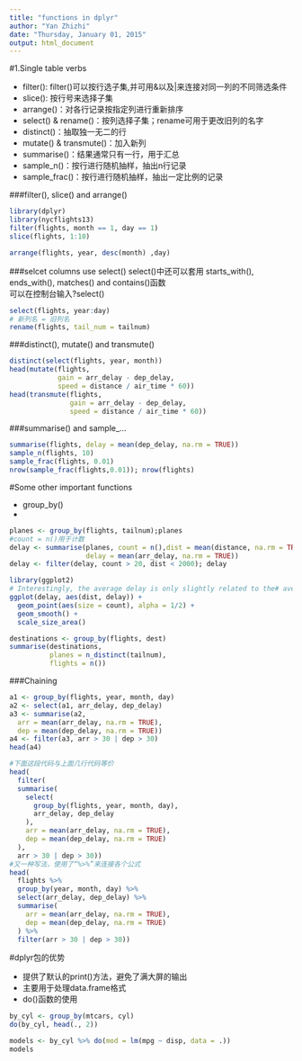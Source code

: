 ```yaml
---
title: "functions in dplyr"
author: "Yan Zhizhi"
date: "Thursday, January 01, 2015"
output: html_document
---
```


#1.Single table verbs

- filter(): filter()可以按行选子集,并可用&以及|来连接对同一列的不同筛选条件
- slice(): 按行号来选择子集
- arrange()：对各行记录按指定列进行重新排序
- select() & rename()：按列选择子集；rename可用于更改旧列的名字
- distinct()：抽取独一无二的行
- mutate() & transmute()：加入新列
- summarise()：结果通常只有一行，用于汇总
- sample_n()：按行进行随机抽样，抽出n行记录
- sample_frac()：按行进行随机抽样，抽出一定比例的记录

###filter(), slice() and arrange()
```r
library(dplyr)
library(nycflights13)
filter(flights, month == 1, day == 1)
slice(flights, 1:10)

arrange(flights, year, desc(month) ,day)
```

###selcet columns use select()
select()中还可以套用 starts_with(), ends_with(), matches() and contains()函数  
可以在控制台输入?select()
```r
select(flights, year:day)
# 新列名 = 旧列名
rename(flights, tail_num = tailnum) 


```

###distinct(), mutate() and transmute()
```r
distinct(select(flights, year, month))
head(mutate(flights, 
            gain = arr_delay - dep_delay,
            speed = distance / air_time * 60))
head(transmute(flights,
               gain = arr_delay - dep_delay,
               speed = distance / air_time * 60))
```

###summarise() and sample_...
```r
summarise(flights, delay = mean(dep_delay, na.rm = TRUE))
sample_n(flights, 10)
sample_frac(flights, 0.01)
nrow(sample_frac(flights,0.01)); nrow(flights)
```

#Some other important functions

- group_by()
-

```r
planes <- group_by(flights, tailnum);planes
#count = n()用于计数
delay <- summarise(planes, count = n(),dist = mean(distance, na.rm = TRUE),
                   delay = mean(arr_delay, na.rm = TRUE))
delay <- filter(delay, count > 20, dist < 2000); delay

library(ggplot2)
# Interestingly, the average delay is only slightly related to the# average distance flown by a plane.
ggplot(delay, aes(dist, delay)) +
  geom_point(aes(size = count), alpha = 1/2) +
  geom_smooth() +
  scale_size_area()

destinations <- group_by(flights, dest)
summarise(destinations, 
          planes = n_distinct(tailnum), 
          flights = n())
```

###Chaining
```r
a1 <- group_by(flights, year, month, day)
a2 <- select(a1, arr_delay, dep_delay)
a3 <- summarise(a2,
  arr = mean(arr_delay, na.rm = TRUE),
  dep = mean(dep_delay, na.rm = TRUE))
a4 <- filter(a3, arr > 30 | dep > 30)
head(a4)

#下面这段代码与上面几行代码等价
head(
  filter(
  summarise(
    select(
      group_by(flights, year, month, day),
      arr_delay, dep_delay
    ),
    arr = mean(arr_delay, na.rm = TRUE),
    dep = mean(dep_delay, na.rm = TRUE)
  ),
  arr > 30 | dep > 30))
#又一种写法，使用了“%>%”来连接各个公式
head(
  flights %>%
  group_by(year, month, day) %>%
  select(arr_delay, dep_delay) %>%
  summarise(
    arr = mean(arr_delay, na.rm = TRUE),
    dep = mean(dep_delay, na.rm = TRUE)
  ) %>%
  filter(arr > 30 | dep > 30))
```

#dplyr包的优势

- 提供了默认的print()方法，避免了满大屏的输出
- 主要用于处理data.frame格式
- do()函数的使用

```r
by_cyl <- group_by(mtcars, cyl)
do(by_cyl, head(., 2))

models <- by_cyl %>% do(mod = lm(mpg ~ disp, data = .))
models
```
